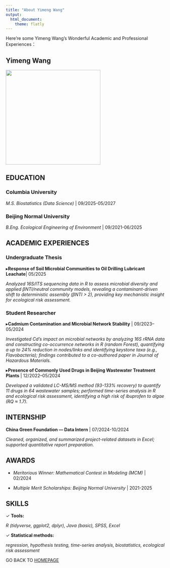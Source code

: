 ```yaml
---
title: "About Yimeng Wang"
output: 
  html_document:
    theme: flatly
---
```


Here're some Yimeng Wang's  Wonderful Academic and Professional Experiences：

## Yimeng Wang

![](IMG_4802.jpg){width=300px}

## EDUCATION

### Columbia University

*M.S. Biostatistics (Data Science)* | 09/2025-05/2027

### Beijing Normal University

*B.Eng. Ecological Engineering of Environment* | 09/2021-06/2025

## ACADEMIC EXPERIENCES

### Undergraduate Thesis

▸**Response of Soil Microbial Communities to Oil Drilling Lubricant Leachate**| 05/2025

*Analyzed 16S/ITS sequencing data in R to assess microbial diversity and applied βNTI/neutral community models, revealing a contaminant-driven shift to deterministic assembly (βNTI > 2), providing key mechanistic insight for ecological risk assessment.*

### Student Researcher

▸**Cadmium Contamination and Microbial Network Stability** | 09/2023–05/2024

*Investigated Cd's impact on microbial networks by analyzing 16S rRNA data and constructing co-occurrence networks in R (random Forest), quantifying a up to 24% reduction in nodes/links and identifying keystone taxa (e.g., Flavobacteria); findings contributed to a co-authored paper in Journal of Hazardous Materials.*

▸**Presence of Commonly Used Drugs in Beijing Wastewater Treatment Plants** | 12/2022–05/2024

*Developed a validated LC-MS/MS method (93-133% recovery) to quantify 11 drugs in 64 wastewater samples; performed time-series analysis in R and ecological risk assessment, identifying a high risk of ibuprofen to algae (RQ ≈ 1.7).*

## INTERNSHIP

**China Green Foundation — Data Intern** | 07/2024-10/2024

*Cleaned, organized, and summarized project-related datasets in Excel; supported quantitative report preparation.*

## AWARDS

 - *Meritorious Winner: Mathematical Contest in Modeling (MCM)* | 02/2024

 - *Multiple Merit Scholarships: Beijing Normal University* | 2021-2025

## SKILLS

✓ **Tools:**

*R (tidyverse, ggplot2, dplyr), Java (basic), SPSS, Excel*

✓ **Statistical methods:**

*regression, hypothesis testing, time-series analysis, biostatistics, ecological risk assessment*

GO BACK TO [HOMEPAGE](index.html)
